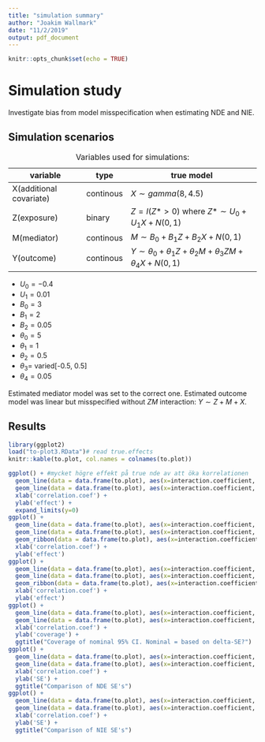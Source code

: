 ```yaml
---
title: "simulation summary"
author: "Joakim Wallmark"
date: "11/2/2019"
output: pdf_document
---
```


```r
knitr::opts_chunk$set(echo = TRUE)
```

# Simulation study

Investigate bias from model misspecification when estimating NDE and NIE.

## Simulation scenarios
variable | type | true model
---------|----- | ----------------
X(additional covariate) | continous | $X\sim gamma(8, 4.5)$
Z(exposure) | binary | $Z=I(Z*>0)$ where $Z*\sim U_0+U_1X+N(0, 1)$
M(mediator) | continous | $M\sim B_0+B_1Z+B_2X+N(0, 1)$
Y(outcome) | continous | $Y\sim \theta_0+\theta_1Z+\theta_2M+\theta_3ZM+\theta_4X+N(0, 1)$

Table: Variables used for simulations:

* $U_0=-0.4$
* $U_1=0.01$
* $B_0=3$
* $B_1=2$
* $B_2=0.05$
* $\theta_0=5$
* $\theta_1=1$
* $\theta_2=0.5$
* $\theta_3=$ varied[-0.5, 0.5]
* $\theta_4=0.05$

Estimated mediator model was set to the correct one. Estimated outcome model was linear but misspecified without $ZM$ interaction: $Y\sim Z+M+X$.

## Results

```r
library(ggplot2)
load("to-plot3.RData")# read true.effects
knitr::kable(to.plot, col.names = colnames(to.plot))

ggplot() + #mycket högre effekt på true nde av att öka korrelationen
  geom_line(data = data.frame(to.plot), aes(x=interaction.coefficient, y = true.nde, col = "NDE")) +
  geom_line(data = data.frame(to.plot), aes(x=interaction.coefficient, y = true.nie, col = "NIE")) +
  xlab('correlation.coef') +
  ylab('effect') +
  expand_limits(y=0)
ggplot() + 
  geom_line(data = data.frame(to.plot), aes(x=interaction.coefficient, y = est.nde, col = "est NDE")) +
  geom_line(data = data.frame(to.plot), aes(x=interaction.coefficient, y = true.nde, col = "true NDE")) +
  geom_ribbon(data = data.frame(to.plot), aes(x=interaction.coefficient, ymin=est.nde-nde.emp.SE, ymax=est.nde+nde.emp.SE), linetype=2, alpha=0.1) +
  xlab('correlation.coef') +
  ylab('effect')
ggplot() + 
  geom_line(data = data.frame(to.plot), aes(x=interaction.coefficient, y = est.nie, col = "est NIE")) +
  geom_line(data = data.frame(to.plot), aes(x=interaction.coefficient, y = true.nie, col = "true NIE")) +
  geom_ribbon(data = data.frame(to.plot), aes(x=interaction.coefficient, ymin=est.nie-nie.emp.SE, ymax=est.nie+nie.emp.SE), linetype=2, alpha=0.1) +
  xlab('correlation.coef') +
  ylab('effect')
ggplot() + 
  geom_line(data = data.frame(to.plot), aes(x=interaction.coefficient, y = nde.coverage, col = "NDE")) +
  geom_line(data = data.frame(to.plot), aes(x=interaction.coefficient, y = nie.coverage, col = "NIE")) +
  xlab('correlation.coef') +
  ylab('coverage') +
  ggtitle("Coverage of nominal 95% CI. Nominal = based on delta-SE?")
ggplot() + 
  geom_line(data = data.frame(to.plot), aes(x=interaction.coefficient, y = nde.emp.SE, col = "emp. SE")) +
  geom_line(data = data.frame(to.plot), aes(x=interaction.coefficient, y = nde.model.SE, col = "model. SE")) +
  xlab('correlation.coef') +
  ylab('SE') +
  ggtitle("Comparison of NDE SE's")
ggplot() + 
  geom_line(data = data.frame(to.plot), aes(x=interaction.coefficient, y = nie.emp.SE, col = "emp. SE")) +
  geom_line(data = data.frame(to.plot), aes(x=interaction.coefficient, y = nie.model.SE, col = "model. SE")) +
  xlab('correlation.coef') +
  ylab('SE') +
  ggtitle("Comparison of NIE SE's")
```


















